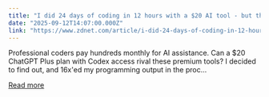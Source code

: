 ```yaml
---
title: "I did 24 days of coding in 12 hours with a $20 AI tool - but there's one big pitfall"
date: "2025-09-12T14:07:00.000Z"
link: "https://www.zdnet.com/article/i-did-24-days-of-coding-in-12-hours-with-a-20-ai-tool-but-theres-one-big-pitfall/"
---
```


Professional coders pay hundreds monthly for AI assistance. Can a $20 ChatGPT Plus plan with Codex access rival these premium tools? I decided to find out, and 16x'ed my programming output in the proc...

[Read more](https://www.zdnet.com/article/i-did-24-days-of-coding-in-12-hours-with-a-20-ai-tool-but-theres-one-big-pitfall/)
